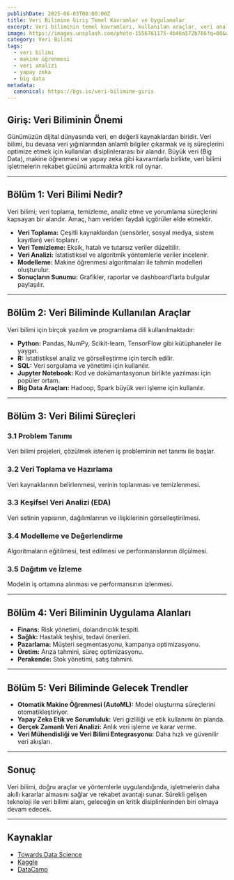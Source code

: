 ```yaml
---
publishDate: 2025-06-03T00:00:00Z
title: Veri Bilimine Giriş Temel Kavramlar ve Uygulamalar
excerpt: Veri biliminin temel kavramları, kullanılan araçlar, veri analizi süreçleri ve iş dünyasındaki uygulamaları hakkında kapsamlı bir rehber.
image: https://images.unsplash.com/photo-1556761175-4b46a572b786?q=80&w=2070&auto=format&fit=crop
category: Veri Bilimi
tags:
  - veri bilimi
  - makine öğrenmesi
  - veri analizi
  - yapay zeka
  - big data
metadata:
  canonical: https://bgs.io/veri-bilimine-giris
---
```


## Giriş: Veri Biliminin Önemi

Günümüzün dijital dünyasında veri, en değerli kaynaklardan biridir. Veri bilimi, bu devasa veri yığınlarından anlamlı bilgiler çıkarmak ve iş süreçlerini optimize etmek için kullanılan disiplinlerarası bir alandır. Büyük veri (Big Data), makine öğrenmesi ve yapay zeka gibi kavramlarla birlikte, veri bilimi işletmelerin rekabet gücünü artırmakta kritik rol oynar.

---

## Bölüm 1: Veri Bilimi Nedir?

Veri bilimi; veri toplama, temizleme, analiz etme ve yorumlama süreçlerini kapsayan bir alandır. Amaç, ham veriden faydalı içgörüler elde etmektir.

- **Veri Toplama:** Çeşitli kaynaklardan (sensörler, sosyal medya, sistem kayıtları) veri toplanır.
- **Veri Temizleme:** Eksik, hatalı ve tutarsız veriler düzeltilir.
- **Veri Analizi:** İstatistiksel ve algoritmik yöntemlerle veriler incelenir.
- **Modelleme:** Makine öğrenmesi algoritmaları ile tahmin modelleri oluşturulur.
- **Sonuçların Sunumu:** Grafikler, raporlar ve dashboard’larla bulgular paylaşılır.

---

## Bölüm 2: Veri Biliminde Kullanılan Araçlar

Veri bilimi için birçok yazılım ve programlama dili kullanılmaktadır:

- **Python:** Pandas, NumPy, Scikit-learn, TensorFlow gibi kütüphaneler ile yaygın.
- **R:** İstatistiksel analiz ve görselleştirme için tercih edilir.
- **SQL:** Veri sorgulama ve yönetimi için kullanılır.
- **Jupyter Notebook:** Kod ve dokümantasyonun birlikte yazılması için popüler ortam.
- **Big Data Araçları:** Hadoop, Spark büyük veri işleme için kullanılır.

---

## Bölüm 3: Veri Bilimi Süreçleri

### 3.1 Problem Tanımı

Veri bilimi projeleri, çözülmek istenen iş probleminin net tanımı ile başlar.

### 3.2 Veri Toplama ve Hazırlama

Veri kaynaklarının belirlenmesi, verinin toplanması ve temizlenmesi.

### 3.3 Keşifsel Veri Analizi (EDA)

Veri setinin yapısının, dağılımlarının ve ilişkilerinin görselleştirilmesi.

### 3.4 Modelleme ve Değerlendirme

Algoritmaların eğitilmesi, test edilmesi ve performanslarının ölçülmesi.

### 3.5 Dağıtım ve İzleme

Modelin iş ortamına alınması ve performansının izlenmesi.

---

## Bölüm 4: Veri Biliminin Uygulama Alanları

- **Finans:** Risk yönetimi, dolandırıcılık tespiti.
- **Sağlık:** Hastalık teşhisi, tedavi önerileri.
- **Pazarlama:** Müşteri segmentasyonu, kampanya optimizasyonu.
- **Üretim:** Arıza tahmini, süreç optimizasyonu.
- **Perakende:** Stok yönetimi, satış tahmini.

---

## Bölüm 5: Veri Biliminde Gelecek Trendler

- **Otomatik Makine Öğrenmesi (AutoML):** Model oluşturma süreçlerini otomatikleştiriyor.
- **Yapay Zeka Etik ve Sorumluluk:** Veri gizliliği ve etik kullanımı ön planda.
- **Gerçek Zamanlı Veri Analizi:** Anlık veri işleme ve karar verme.
- **Veri Mühendisliği ve Veri Bilimi Entegrasyonu:** Daha hızlı ve güvenilir veri akışları.

---

## Sonuç

Veri bilimi, doğru araçlar ve yöntemlerle uygulandığında, işletmelerin daha akıllı kararlar almasını sağlar ve rekabet avantajı sunar. Sürekli gelişen teknoloji ile veri bilimi alanı, geleceğin en kritik disiplinlerinden biri olmaya devam edecek.

---

## Kaynaklar

- [Towards Data Science](https://towardsdatascience.com/)
- [Kaggle](https://www.kaggle.com/)
- [DataCamp](https://www.datacamp.com/)

